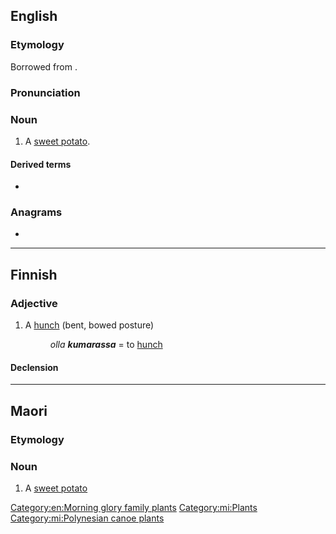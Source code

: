 ==English==

===Etymology===
Borrowed from {{bor|en|mi|kumara}}.
===Pronunciation===
{{IPA|en|/ˈkuːməɹə/}}

===Noun===
{{en-noun|s|kumara}}

# {{lb|en|New Zealand}} A [[sweet potato]].

====Derived terms====
* {{l|en|suck the kumara}}

===Anagrams===
* {{anagrams|en|a=aakmru|karamu}}

[[Category:en:Morning glory family plants]]

----

==Finnish==

===Adjective===
{{fi-adj|kumar|ampi|in}}

# A [[hunch]] (bent, bowed posture)
#: ''olla '''kumarassa''''' = to [[hunch]]

====Declension====
{{fi-decl-koira|pos=adj|kumar|||a}}

----

==Maori==

===Etymology===

===Noun===
{{mi-noun}}

# A [[sweet potato]]

[[Category:mi:Plants]]
[[Category:mi:Polynesian canoe plants]]